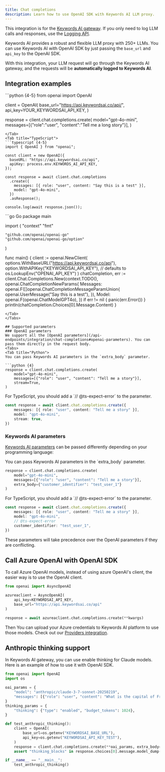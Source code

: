 ```yaml
---
title: Chat completions
description: Learn how to use OpenAI SDK with Keywords AI LLM proxy.
---
```


<Note> This integration is for the [Keywords AI gateway](/features/generation/overview). If you only need to log LLM calls and responses, use the [Logging API](/api-endpoints/integration/request-logging-endpoint). </Note>

Keywords AI provides a robust and flexible LLM proxy with 250+ LLMs. You can use Keywords AI with OpenAI SDK by just passing the `base_url` and `api_key` to the OpenAI SDK.

With this integration, your LLM request will go through the Keywords AI gateway, and the requests will be **automatically logged to Keywords AI**.

## Integration examples

<Tabs>

<Tab title="Python">
```python {4-5}
from openai import OpenAI

client = OpenAI(
    base_url="https://api.keywordsai.co/api/",
    api_key=YOUR_KEYWORDSAI_API_KEY,
)

response = client.chat.completions.create(
    model="gpt-4o-mini",
    messages=[{"role":"user", "content":"Tell me a long story"}],
)
```
</Tab>
<Tab title="TypeScript">
```typescript {4-5}
import { OpenAI } from "openai";

const client = new OpenAI({
  baseURL: "https://api.keywordsai.co/api",
  apiKey: process.env.KEYWORDS_AI_API_KEY,
});

const response = await client.chat.completions
  .create({
    messages: [{ role: "user", content: "Say this is a test" }],
    model: "gpt-4o-mini",
  })
  .asResponse();

console.log(await response.json());
```
</Tab>

<Tab title="Go">
```go Go
package main

import (
	"context"
	"fmt"

	"github.com/openai/openai-go"
	"github.com/openai/openai-go/option"
)

func main() {
	client := openai.NewClient(
    options.WithBaseURL("https://api.keywordsai.co/api"),
		option.WithAPIKey("KEYWORDSAI_API_KEY"), // defaults to os.LookupEnv("OPENAI_API_KEY")
	)
	chatCompletion, err := client.Chat.Completions.New(context.TODO(), openai.ChatCompletionNewParams{
		Messages: openai.F([]openai.ChatCompletionMessageParamUnion{
			 openai.UserMessage("Say this is a test"),
		}),
		Model: openai.F(openai.ChatModelGPT4o),
	})
	if err != nil {
		panic(err.Error())
	}
	println(chatCompletion.Choices[0].Message.Content)
}
```
</Tab>
</Tabs>

## Supported parameters
### OpenAI parameters
We support all the [OpenAI parameters](/api-endpoints/integration/chat-completions#openai-parameters). You can pass them directly in the request body.
<Tabs>
<Tab title="Python">
You can pass Keywords AI parameters in the `extra_body` parameter.

```python {4}
response = client.chat.completions.create(
    model="gpt-4o-mini",
    messages=[{"role": "user", "content": "Tell me a story"}],
    stream=True,
)
```
</Tab>

<Tab title="TypeScript">
For TypeScript, you should add a `// @ts-expect-error` to the parameter.

```typescript {4}
const response = await client.chat.completions.create({
    messages: [{ role: "user", content: "Tell me a story" }],
    model: "gpt-4o-mini",
    stream: true,
})
```
</Tab>
</Tabs>


### Keywords AI parameters
[Keywords AI parameters](/api-endpoints/integration/chat-completions#keywords-ai-parameters) can be passed differently depending on your programming language:

<Tabs>
<Tab title="Python">
You can pass Keywords AI parameters in the `extra_body` parameter.

```python {4}
response = client.chat.completions.create(
    model="gpt-4o-mini",
    messages=[{"role": "user", "content": "Tell me a story"}],
    extra_body={"customer_identifier": "test_user_1"}
)
```
</Tab>

<Tab title="TypeScript">
For TypeScript, you should add a `// @ts-expect-error` to the parameter.

```typescript {4-5}
const response = await client.chat.completions.create({
    messages: [{ role: "user", content: "Tell me a story" }],
    model: "gpt-4o-mini",
    // @ts-expect-error
    customer_identifier: "test_user_1",
})
```
</Tab>
</Tabs>

These parameters will take precedence over the OpenAI parameters if they are conflicting.

## Call Azure OpenAI with OpenAI SDK

To call Azure OpenAI models, instead of using azure OpenAI's client, the easier way is to use the OpenAI client.


```python
from openai import AsyncOpenAI

azureaclient = AsyncOpenAI(
    api_key=KEYWORDSAI_API_KEY,
    base_url="https://api.keywordsai.co/api"
)

response = await azureaclient.chat.completions.create(**kwargs)
```

Then You can upload your Azure credentials to Keywords AI platform to use those models. Check out our [Providers integration](https://platform.keywordsai.co/platform/api/providers).

## Anthropic thinking support
In Keywords AI gateway, you can use enable thinking for Claude models. Here is an example of how to use it with OpenAI SDK.

```python {8-10}
from openai import OpenAI
import os

oai_params = {
    "model": "anthropic/claude-3-7-sonnet-20250219",
    "messages": [{"role": "user", "content": "What is the capital of France?"}],
}
thinking_params = {
    "thinking": {"type": "enabled", "budget_tokens": 1024},
}

def test_anthropic_thinking():
    client = OpenAI(
        base_url=os.getenv("KEYWORDSAI_BASE_URL"),
        api_key=os.getenv("KEYWORDSAI_API_KEY_TEST"),
    )
    response = client.chat.completions.create(**oai_params, extra_body=thinking_params)
    assert "thinking_blocks" in response.choices[0].message.model_dump()

if __name__ == "__main__":
    test_anthropic_thinking()
```